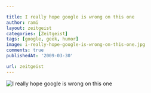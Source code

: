 ```yaml
---

title: I really hope google is wrong on this one
author: rami
layout: zeitgeist
categories: [Zeitgeist]
tags: [google, geek, humor]
image: i-really-hope-google-is-wrong-on-this-one.jpg
comments: true
publishedAt: '2009-03-30'

url: zeitgeist
---
```


![I really hope google is wrong on this one](/assets/images/content/zeitgeist/i-really-hope-google-is-wrong-on-this-one.jpg)

